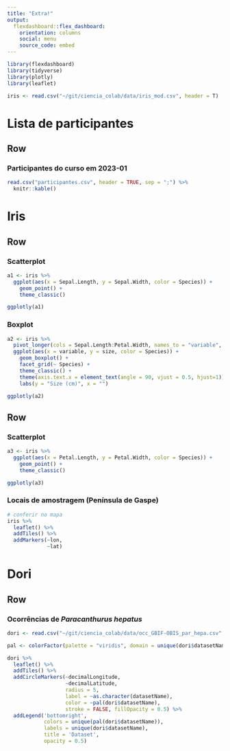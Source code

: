 ```yaml
---
title: "Extra!"
output: 
  flexdashboard::flex_dashboard:
    orientation: columns
    social: menu
    source_code: embed
---
```


```r
library(flexdashboard)
library(tidyverse)
library(plotly)
library(leaflet)

iris <- read.csv("~/git/ciencia_colab/data/iris_mod.csv", header = T)
```


# Lista de participantes

## Row

### Participantes do curso em 2023-01

```r

read.csv("participantes.csv", header = TRUE, sep = ";") %>% 
  knitr::kable()

```


# Iris

## Row

### Scatterplot

```r

a1 <- iris %>% 
  ggplot(aes(x = Sepal.Length, y = Sepal.Width, color = Species)) +
    geom_point() +
    theme_classic()

ggplotly(a1)

```

### Boxplot

```r
a2 <- iris %>% 
  pivot_longer(cols = Sepal.Length:Petal.Width, names_to = "variable", values_to = "size") %>% 
  ggplot(aes(x = variable, y = size, color = Species)) +
    geom_boxplot() +
    facet_grid(~ Species) +
    theme_classic() +
    theme(axis.text.x = element_text(angle = 90, vjust = 0.5, hjust=1)) +
    labs(y = "Size (cm)", x = "")

ggplotly(a2)

```


## Row

### Scatterplot
```r

a3 <- iris %>% 
  ggplot(aes(x = Petal.Length, y = Petal.Width, color = Species)) +
    geom_point() +
    theme_classic()

ggplotly(a3)

```


### Locais de amostragem (Península de Gaspe) 

```r
# conferir no mapa
iris %>% 
  leaflet() %>% 
  addTiles() %>% 
  addMarkers(~lon,
             ~lat)
```

# Dori

## Row

### Ocorrências de *Paracanthurus hepatus*

```r

dori <- read.csv("~/git/ciencia_colab/data/occ_GBIF-OBIS_par_hepa.csv", header = TRUE)

pal <- colorFactor(palette = "viridis", domain = unique(dori$datasetName))

dori %>% 
  leaflet() %>% 
  addTiles() %>% 
  addCircleMarkers(~decimalLongitude,
                   ~decimalLatitude,
                   radius = 5,
                   label = ~as.character(datasetName),
                   color = ~pal(dori$datasetName),
                   stroke = FALSE, fillOpacity = 0.5) %>% 
  addLegend('bottomright', 
            colors = unique(pal(dori$datasetName)), 
            labels = unique(dori$datasetName),
            title = 'Dataset',
            opacity = 0.5)

```

